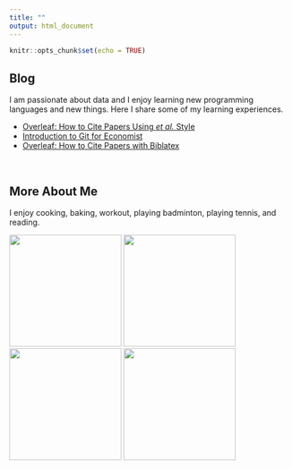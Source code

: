 ```yaml
---
title: ""
output: html_document
---
```


```r
knitr::opts_chunk$set(echo = TRUE)
```

## Blog

I am passionate about data and I enjoy learning new programming languages and new things. Here I share some of my learning experiences.

- [Overleaf: How to Cite Papers Using *et al.* Style](overleaf_et_al_citation.html)
- [Introduction to Git for Economist](https://xiao-ying-liu.github.io/intro_to_git/)
- [Overleaf: How to Cite Papers with Biblatex](overleaf_citation.html)

&nbsp;

## More About Me

I enjoy cooking, baking, workout, playing badminton, playing tennis, and reading.

<img style="float left;" src="images/cookies.JPG" width="200px"> 
<img style="float center;" src="images/matcha_crepe.JPG" width="200px"> 
<img style="float right;" src="images/strawberry_cake.JPG" width="200px"> 
<img style="float right;" src="images/dumplings.JPG" width="200px"> 


